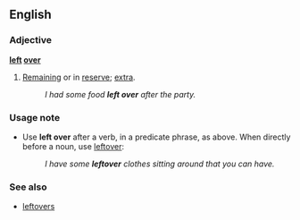 ==English==
===Adjective===
'''[[left]] [[over]]'''
#[[Remaining]] or in [[reserve]]; [[extra]].
#:''I had some food '''left over''' after the party.''

===Usage note===
*Use '''left over''' after a verb, in a predicate phrase, as above.  When directly before a noun, use [[leftover]]:
*:''I have  some '''leftover''' clothes sitting around that you can have.''

===See also===
*[[leftovers]]